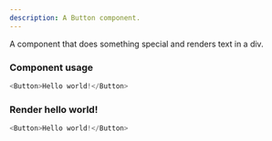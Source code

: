 ```yaml
---
description: A Button component.
---
```



A component that does something special and renders text in a div.

### Component usage

```js
<Button>Hello world!</Button>
```

### Render hello world!

```js live
<Button>Hello world!</Button>
```
